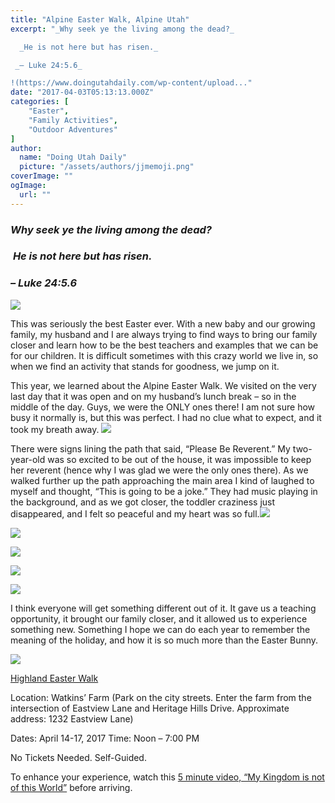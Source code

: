 ```yaml
---
title: "Alpine Easter Walk, Alpine Utah"
excerpt: "_Why seek ye the living among the dead?_ 

  _He is not here but has risen._   

 _– Luke 24:5.6_

!(https://www.doingutahdaily.com/wp-content/upload..."
date: "2017-04-03T05:13:13.000Z"
categories: [
    "Easter",
    "Family Activities",
    "Outdoor Adventures"
]
author:
  name: "Doing Utah Daily"
  picture: "/assets/authors/jjmemoji.png"
coverImage: ""
ogImage:
  url: ""
---
```


### **_Why seek ye the living among the dead?_** 

###  **_He is not here but has risen._**   

### _– Luke 24:5.6_

![](https://www.doingutahdaily.com/wp-content/uploads/2017/04/Alpine-Easter-Walk-2-300x200.jpg?resize=300%2C200)

This was seriously the best Easter ever. With a new baby and our growing family, my husband and I are always trying to find ways to bring our family closer and learn how to be the best teachers and examples that we can be for our children. It is difficult sometimes with this crazy world we live in, so when we find an activity that stands for goodness, we jump on it.

This year, we learned about the Alpine Easter Walk. We visited on the very last day that it was open and on my husband’s lunch break – so in the middle of the day. Guys, we were the ONLY ones there! I am not sure how busy it normally is, but this was perfect. I had no clue what to expect, and it took my breath away. ![](https://www.doingutahdaily.com/wp-content/uploads/2017/04/Alpine-Easter-Walk-3-1024x683.jpg?resize=1024%2C683)

There were signs lining the path that said, “Please Be Reverent.” My two-year-old was so excited to be out of the house, it was impossible to keep her reverent (hence why I was glad we were the only ones there). As we walked further up the path approaching the main area I kind of laughed to myself and thought, “This is going to be a joke.” They had music playing in the background, and as we got closer, the toddler craziness just disappeared, and I felt so peaceful and my heart was so full.![](https://i0.wp.com/blog.doingutahdaily.com/wp-content/uploads/2017/04/Alpine-Easter-Walk-54-1024x683.jpg?resize=1024%2C683)

![](https://i0.wp.com/blog.doingutahdaily.com/wp-content/uploads/2017/04/Alpine-Easter-Walk-12-1024x683.jpg?resize=1024%2C683)

![](https://www.doingutahdaily.com/wp-content/uploads/2017/04/Alpine-Easter-Walk-11-1024x683.jpg?resize=1024%2C683)

![](https://www.doingutahdaily.com/wp-content/uploads/2017/04/Alpine-Easter-Walk-45-1024x683.jpg?resize=1024%2C683)

![](https://www.doingutahdaily.com/wp-content/uploads/2017/04/Alpine-Easter-Walk-33-1024x683.jpg?resize=1024%2C683)

I think everyone will get something different out of it. It gave us a teaching opportunity, it brought our family closer, and it allowed us to experience something new. Something I hope we can do each year to remember the meaning of the holiday, and how it is so much more than the Easter Bunny.

![](https://i2.wp.com/blog.doingutahdaily.com/wp-content/uploads/2017/04/Alpine-Easter-Walk-28-1024x683.jpg?resize=1024%2C683)

[Highland Easter Walk](https://www.alpineeasterwalk.com/)

Location: Watkins’ Farm (Park on the city streets. Enter the farm from the intersection of Eastview Lane and Heritage Hills Drive. Approximate address: 1232 Eastview Lane)

Dates: April 14-17, 2017 Time: Noon – 7:00 PM

No Tickets Needed. Self-Guided.

To enhance your experience, watch this [5 minute video, “My Kingdom is not of this World”](https://www.youtube.com/watch?v=CQL1iqOBZxo) before arriving.
